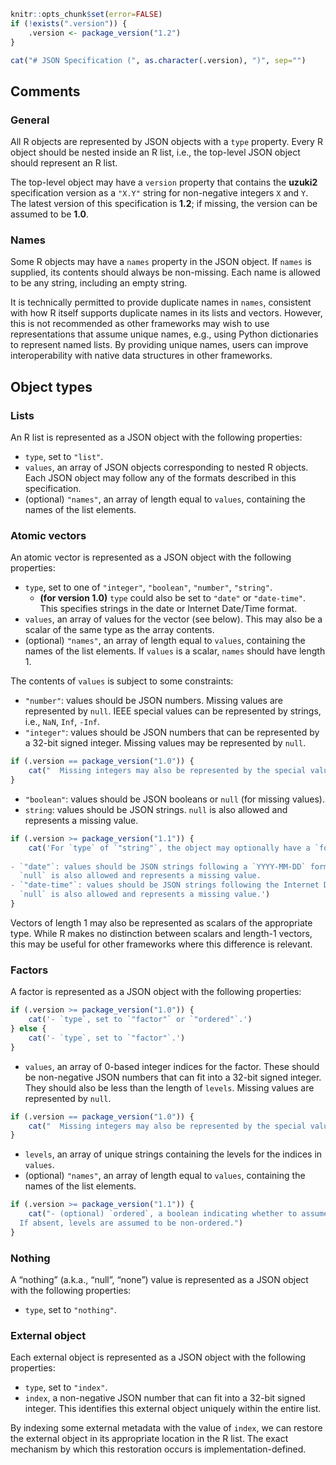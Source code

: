 ```r
knitr::opts_chunk$set(error=FALSE)
if (!exists(".version")) {
    .version <- package_version("1.2")
}
```

```r
cat("# JSON Specification (", as.character(.version), ")", sep="")
```

## Comments

### General

All R objects are represented by JSON objects with a `type` property.
Every R object should be nested inside an R list, i.e., the top-level JSON object should represent an R list.

The top-level object may have a `version` property that contains the **uzuki2** specification version as a `"X.Y"` string for non-negative integers `X` and `Y`.
The latest version of this specification is **1.2**; if missing, the version can be assumed to be **1.0**.

### Names 

Some R objects may have a `names` property in the JSON object.
If `names` is supplied, its contents should always be non-missing.
Each name is allowed to be any string, including an empty string.

It is technically permitted to provide duplicate names in `names`, consistent with how R itself supports duplicate names in its lists and vectors.
However, this is not recommended as other frameworks may wish to use representations that assume unique names, e.g., using Python dictionaries to represent named lists.
By providing unique names, users can improve interoperability with native data structures in other frameworks.

## Object types

### Lists

An R list is represented as a JSON object with the following properties:

- `type`, set to `"list"`.
- `values`, an array of JSON objects corresponding to nested R objects.
  Each JSON object may follow any of the formats described in this specification.
- (optional) `"names"`, an array of length equal to `values`, containing the names of the list elements.

### Atomic vectors

An atomic vector is represented as a JSON object with the following properties:

- `type`, set to one of `"integer"`, `"boolean"`, `"number"`, `"string"`.
  - **(for version 1.0)** `type` could also be set to `"date"` or `"date-time"`.
    This specifies strings in the date or Internet Date/Time format.
- `values`, an array of values for the vector (see below).
  This may also be a scalar of the same type as the array contents.
- (optional) `"names"`, an array of length equal to `values`, containing the names of the list elements.
  If `values` is a scalar, `names` should have length 1.

The contents of `values` is subject to some constraints:

- `"number"`: values should be JSON numbers. 
  Missing values are represented by `null`.
  IEEE special values can be represented by strings, i.e., `NaN`, `Inf`, `-Inf`.
- `"integer"`: values should be JSON numbers that can be represented by a 32-bit signed integer.
  Missing values may be represented by `null`.
```r
if (.version == package_version("1.0")) {
    cat("  Missing integers may also be represented by the special value -2147483648.")
}
```
- `"boolean"`: values should be JSON booleans or `null` (for missing values).
- `string`: values should be JSON strings.
  `null` is also allowed and represents a missing value.

```r
if (.version >= package_version("1.1")) {
    cat('For `type` of `"string"`, the object may optionally have a `format` property that constrains the `values`:
  
- `"date"`: values should be JSON strings following a `YYYY-MM-DD` format.
  `null` is also allowed and represents a missing value.
- `"date-time"`: values should be JSON strings following the Internet Date/Time format.
  `null` is also allowed and represents a missing value.')
}
```

Vectors of length 1 may also be represented as scalars of the appropriate type.
While R makes no distinction between scalars and length-1 vectors, this may be useful for other frameworks where this difference is relevant.

### Factors

A factor is represented as a JSON object with the following properties:

```r
if (.version >= package_version("1.0")) {
    cat('- `type`, set to `"factor"` or `"ordered"`.')
} else {
    cat('- `type`, set to `"factor"`.')
}
```
- `values`, an array of 0-based integer indices for the factor.
  These should be non-negative JSON numbers that can fit into a 32-bit signed integer.
  They should also be less than the length of `levels`.
  Missing values are represented by `null`.
```r
if (.version == package_version("1.0")) {
    cat("  Missing integers may also be represented by the special value -2147483648.")
}
```
- `levels`, an array of unique strings containing the levels for the indices in `values`.
- (optional) `"names"`, an array of length equal to `values`, containing the names of the list elements.
```r
if (.version >= package_version("1.1")) {
    cat("- (optional) `ordered`, a boolean indicating whether to assume that the levels are ordered.
  If absent, levels are assumed to be non-ordered.")
}
```

### Nothing

A "nothing" (a.k.a., "null", "none") value is represented as a JSON object with the following properties:

- `type`, set to `"nothing"`.

### External object

Each external object is represented as a JSON object with the following properties:

- `type`, set to `"index"`.
- `index`, a non-negative JSON number that can fit into a 32-bit signed integer.
  This identifies this external object uniquely within the entire list.

By indexing some external metadata with the value of `index`, we can restore the external object in its appropriate location in the R list.
The exact mechanism by which this restoration occurs is implementation-defined.
